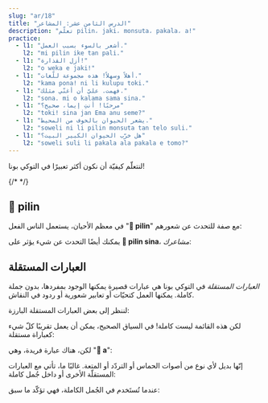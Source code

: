 ```yaml
---
slug: "ar/18"
title: "الدرس الثامن عشر: المشاعر"
description: "تعلّم pilin، jaki، monsuta، pakala، a!"
practice:
  - l1: "أشعر بالسوء بسبب العمل."
    l2: "mi pilin ike tan pali."
  - l1: "أزل القذارة!"
    l2: "o weka e jaki!"
  - l1: "أهلاً وسهلاً! هذه مجموعة للّغات."
    l2: "kama pona! ni li kulupu toki."
  - l1: "فهمت. عليّ أن أغنّي مثلك."
    l2: "sona. mi o kalama sama sina."
  - l1: "مرحبًا! أنتِ إيما، صحيح؟"
    l2: "toki! sina jan Ema anu seme?"
  - l1: "يشعر الحيوان بالخوف من المحيط."
    l2: "soweli ni li pilin monsuta tan telo suli."
  - l1: "هل خرّب الحيوان الكبير البيت؟"
    l2: "soweli suli li pakala ala pakala e tomo?"
---
```



لنتعلّم كيفيّة أن نكون أكثر تعبيرًا في التوكي بونا!

<List>
  <Word sl="pilin" m="الشعور؛ قلب" />
  <Word sl="jaki" m="مقرف، فاسد" />
  <Word sl="monsuta" m="شيء مخيف، الخوف" />
  <Word sl="pakala" m="الكسر" />
  {/* <Word sl="taso" m="لكن، فقط" />*/}
</List>

## 󱥎 pilin

في معظم الأحيان، يستعمل الناس الفعل "**󱥎 pilin**" مع صفة للتحدث عن شعورهم:

<List>
  <Word sl="pilin pona" m="الشعور بخير" />
  <Word sl="pilin wawa" m="الشعور بالقوة" />
  <Sentence sl="mi pilin nasa." m="أنا أشعر غريبًا." />
  <Sentence sl="sina pilin seme?" m="كيف أنت؟" />
  <Sentence sl="mi pilin monsuta tan soweli." m="أنا أخاف من الحيوانات." />
</List>

يمكنك أيضًا التحدث عن شيء يؤثر على **󱥎 pilin sina**، *مشاعرك*:

<List>
  <Sentence sl="sina pona e pilin mi." m="أنت تريّحني." />
  <Sentence sl="kon li jaki tawa pilin mi." m="يبدو الهواء كريهًا بالنسبة إلى حواسي." />
</List>

## العبارات المستقلة

*العبارات المستقلة* في التوكي بونا هي عبارات قصيرة يمكنها الوجود بمفردها، بدون جملة كاملة. يمكنها العمل كتحيّات أو تعابير شعورية أو ردود في النقاش.

لننظر إلى بعض العبارات المستقلة البارزة:

<List>
  <Word sl="toki!" m="مرحبا! هيّا نتحدّث!" />
  <Word sl="pona!" m="جيّد!" />
  <Word sl="sona." m="فهمت." />
  <Word sl="wawa!" m="رائع!" />
  <Word sl="lon." m="هذا صحيح." />
  <Word sl="kama pona!" m="اهلاً وسهلاً!" />
</List>

لكن هذه القائمة ليست كاملة! في السياق الصحيح، يمكن أن يعمل تقريبًا كلّ شيء كعباراة مستقلة:

<List>
  <Word sl="pipi!" m="إنّها حشرة!" />
</List>

لكن، هناك عبارة فريدة، وهي "**󱤀 a**":

<List>
  <Word sl="a" m="آه" />
</List>

إنّها بديل لأي نوع من أصوات الحماس أو التردّد أو المتعة. غالبًا ما، تأتي مع العبارات المستقلّة الأخرى أو داخل جُمل كاملة:

<List>
    <Word sl="suwi a!" m="لطيف للغاية!" />
    <Word sl="a, ken." m="آه، ربما." />
    <Word sp="󱤀&zwnj;󱤀&zwnj;󱤀" sl="a a a!" m="هههه!" />
</List>

عندما تُستَخدم في الجُمل الكاملة، فهي تؤكّد ما سبق:

<List>
    <Sentence sl="mi sona ala a e ni!" m="أنا <strong>لا</strong> أعرف ذلك!" />
</List>

<Practice exercises={frontmatter.practice} />
